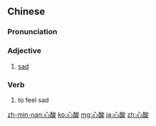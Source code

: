 ==Chinese==
{{zh-forms}}

===Pronunciation===
{{zh-pron
|m=xīnsuān
|c=sam1 syun1
|h=pfs=sîm-sôn
|mn=xm,qz,zz:sim-soan/tw:sim-sng
|cat=a,v
}}

===Adjective===
{{zh-adj}}

# [[sad]]

===Verb===
{{zh-verb}}

# to feel sad

[[zh-min-nan:心酸]]
[[ko:心酸]]
[[mg:心酸]]
[[ja:心酸]]
[[zh:心酸]]